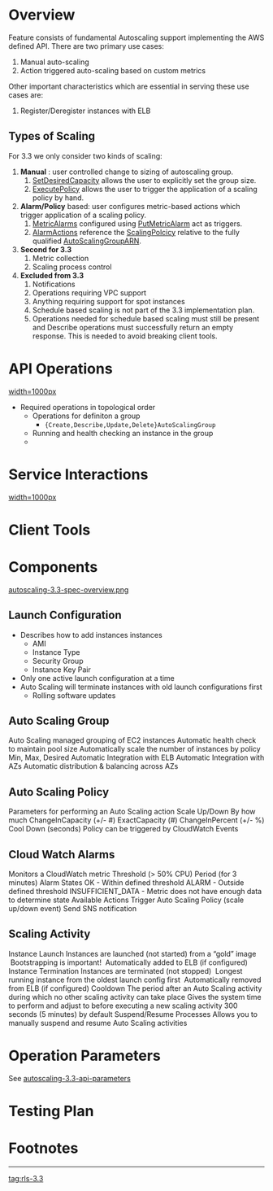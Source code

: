 = Overview =
Feature consists of fundamental Autoscaling support implementing the AWS defined API.  There are two primary use cases:
# Manual auto-scaling
# Action triggered auto-scaling based on custom metrics
Other important characteristics which are essential in serving these use cases are:
# Register/Deregister instances with ELB
== Types of Scaling ==
For 3.3 we only consider two kinds of scaling:
# ''' Manual''' : user controlled change to sizing of autoscaling group.
## [[SetDesiredCapacity]] allows the user to explicitly set the group size.
## [[ExecutePolicy]] allows the user to trigger the application of a scaling policy by hand.
# ''' Alarm/Policy'''  based: user configures metric-based actions which trigger application of a scaling policy.
## [[MetricAlarms]] configured using [[PutMetricAlarm]] act as triggers.
## [[AlarmActions]] reference the [[ScalingPolcicy]] relative to the fully qualified [[AutoScalingGroupARN]].
# ''' Second for 3.3''' 
## Metric collection
## Scaling process control
# ''' Excluded from 3.3''' 
## Notifications
## Operations requiring VPC support
## Anything requiring support for spot instances
## Schedule based scaling is not part of the 3.3 implementation plan.
## Operations needed for schedule based scaling must still be present and Describe operations must successfully return an empty response.  This is needed to avoid breaking client tools.

= API Operations =
[[autoscaling-3.3-api-overview.png|width=1000px]]
* Required operations in topological order
** Operations for definiton a group
*** <code>{Create,Describe,Update,Delete}AutoScalingGroup</code>
** Running and health checking an instance in the group
** 
= Service Interactions =
[[autoscaling-3.3-api-overview.png|width=1000px]]

= Client Tools =

= Components =
[[autoscaling-3.3-spec-overview.png]]

== Launch Configuration ==
* Describes how to add instances  instances
** AMI 
** Instance Type
** Security Group
** Instance Key Pair
* Only one active launch configuration at a time
* Auto Scaling will terminate instances with old launch configurations first
** Rolling software updates

== Auto Scaling Group == 
Auto Scaling managed grouping of EC2 instances
Automatic health check to maintain pool size
Automatically scale the number of instances by policy 
Min, Max, Desired
Automatic Integration with ELB
Automatic Integration with AZs
Automatic distribution & balancing across AZs

== Auto Scaling Policy == 
Parameters for performing an Auto Scaling action
Scale Up/Down
By how much
ChangeInCapacity (+/- #) 
ExactCapacity (#) 
ChangeInPercent (+/- %) 
Cool Down (seconds)
Policy can be triggered by CloudWatch Events

== Cloud Watch Alarms ==
Monitors a CloudWatch metric 
Threshold (> 50% CPU)
Period (for 3 minutes)
Alarm States
OK - Within defined threshold
ALARM - Outside defined threshold
INSUFFICIENT_DATA - Metric does not have enough data to determine state
Available Actions
Trigger Auto Scaling Policy (scale up/down event) 
Send SNS notification

== Scaling Activity == 
Instance Launch
Instances are launched (not started) from a “gold” image
 Bootstrapping is important! 
 Automatically added to ELB (if configured) 
Instance Termination
Instances are terminated (not stopped)
 Longest running instance from the oldest launch config first 
 Automatically removed from ELB (if configured) 
Cooldown
The period after an Auto Scaling activity during which no other scaling activity can take place
Gives the system time to perform and adjust to before executing a new scaling activity
300 seconds (5 minutes) by default
Suspend/Resume Processes
Allows you to manually suspend and resume Auto Scaling activities

= Operation Parameters =
See [[autoscaling-3.3-api-parameters]]

= Testing Plan =

= Footnotes =
<references/>

----
[[tag:rls-3.3]]
